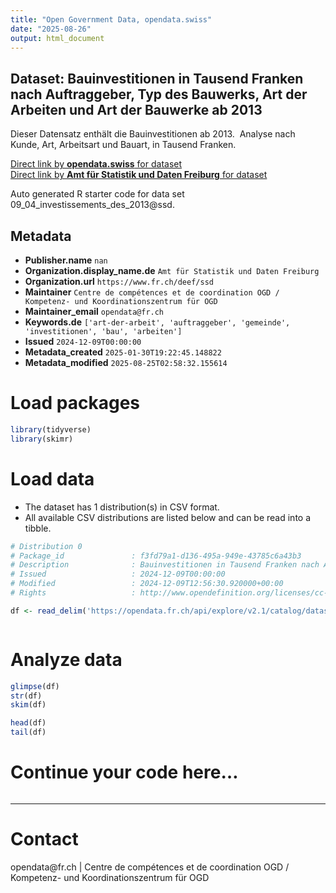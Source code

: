 ```yaml
---
title: "Open Government Data, opendata.swiss"
date: "2025-08-26"
output: html_document
---
```


## Dataset: Bauinvestitionen in Tausend Franken nach Auftraggeber, Typ des Bauwerks, Art der Arbeiten und Art der Bauwerke ab 2013

Dieser Datensatz enthält die Bauinvestitionen ab 2013.  Analyse nach Kunde, Art, Arbeitsart und Bauart, in Tausend Franken.

[Direct link by **opendata.swiss** for dataset](https://opendata.swiss/de/dataset/bauinvestitionen-in-tausend-franken-nach-auftraggeber-typ-des-bauwerks-art-der-arbeiten-un-2013)<br>
[Direct link by **Amt für Statistik und Daten Freiburg** for dataset](https://opendata.fr.ch/explore/dataset/09_04_investissements_des_2013/)

Auto generated R starter code for data set 09_04_investissements_des_2013@ssd.

## Metadata

- **Publisher.name** `nan`
- **Organization.display_name.de** `Amt für Statistik und Daten Freiburg`
- **Organization.url** `https://www.fr.ch/deef/ssd`
- **Maintainer** `Centre de compétences et de coordination OGD / Kompetenz- und Koordinationszentrum für OGD`
- **Maintainer_email** `opendata@fr.ch`
- **Keywords.de** `['art-der-arbeit', 'auftraggeber', 'gemeinde', 'investitionen', 'bau', 'arbeiten']`
- **Issued** `2024-12-09T00:00:00`
- **Metadata_created** `2025-01-30T19:22:45.148822`
- **Metadata_modified** `2025-08-25T02:58:32.155614`


# Load packages

```r

library(tidyverse)
library(skimr)

```

# Load data

-   The dataset has 1 distribution(s) in CSV format.
-   All available CSV distributions are listed below and can be read into a tibble.

```r

# Distribution 0
# Package_id               : f3fd79a1-d136-495a-949e-43785c6a43b3
# Description              : Bauinvestitionen in Tausend Franken nach Auftraggeber, Typ des Bauwerks, Art der Arbeiten und Art der Bauwerke ab 2013 (csv)
# Issued                   : 2024-12-09T00:00:00
# Modified                 : 2024-12-09T12:56:30.920000+00:00
# Rights                   : http://www.opendefinition.org/licenses/cc-by-sa

df <- read_delim('https://opendata.fr.ch/api/explore/v2.1/catalog/datasets/09_04_investissements_des_2013/exports/csv?use_labels=true')



```

# Analyze data

```r

glimpse(df)
str(df)
skim(df)

head(df)
tail(df)

```

# Continue your code here...

```r

```

------------------------------------------------------------------------

# Contact

opendata@fr.ch | Centre de compétences et de coordination OGD / Kompetenz- und Koordinationszentrum für OGD
